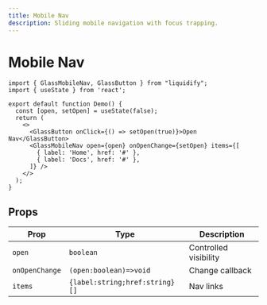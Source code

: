 ```yaml
---
title: Mobile Nav
description: Sliding mobile navigation with focus trapping.
---
```


# Mobile Nav

```tsx live
import { GlassMobileNav, GlassButton } from "liquidify";
import { useState } from 'react';

export default function Demo() {
  const [open, setOpen] = useState(false);
  return (
    <>
      <GlassButton onClick={() => setOpen(true)}>Open Nav</GlassButton>
      <GlassMobileNav open={open} onOpenChange={setOpen} items={[
        { label: 'Home', href: '#' },
        { label: 'Docs', href: '#' },
      ]} />
    </>
  );
}
```

## Props

| Prop | Type | Description |
|------|------|-------------|
| `open` | `boolean` | Controlled visibility |
| `onOpenChange` | `(open:boolean)=>void` | Change callback |
| `items` | `{label:string;href:string}[]` | Nav links |
